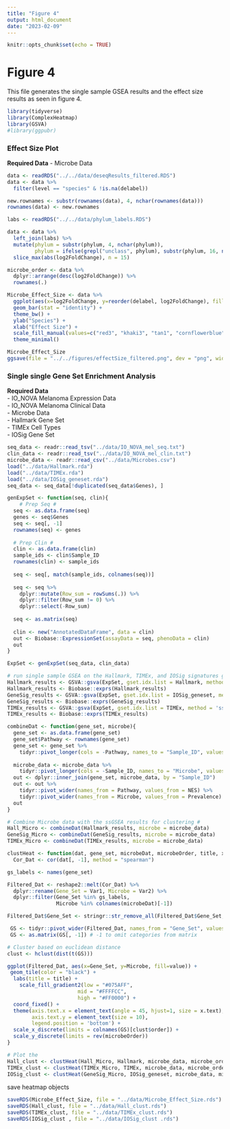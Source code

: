 ```yaml
---
title: "Figure 4"
output: html_document
date: "2023-02-09"
---
```


```r
knitr::opts_chunk$set(echo = TRUE)
```

# Figure 4 #

This file generates the single sample GSEA results and the effect
size results as seen in figure 4.

```r
library(tidyverse)
library(ComplexHeatmap)
library(GSVA)
#library(ggpubr)
```


### Effect Size Plot ###

**Required Data**
- Microbe Data

```r
data <- readRDS("../../data/deseqResults_filtered.RDS")
data <- data %>%
  filter(level == "species" & !is.na(delabel))

new.rownames <- substr(rownames(data), 4, nchar(rownames(data)))
rownames(data) <- new.rownames

labs <- readRDS("../../data/phylum_labels.RDS")
```

```r
data <- data %>%
  left_join(labs) %>%
  mutate(phylum = substr(phylum, 4, nchar(phylum)),
         phylum = ifelse(grepl("unclass", phylum), substr(phylum, 16, nchar(phylum)), phylum)) %>%
  slice_max(abs(log2FoldChange), n = 15)
```

```r
microbe_order <- data %>%
  dplyr::arrange(desc(log2FoldChange)) %>%
  rownames(.)

Microbe_Effect_Size <- data %>%
  ggplot(aes(x=log2FoldChange, y=reorder(delabel, log2FoldChange), fill = phylum)) +
  geom_bar(stat = "identity") + 
  theme_bw() +
  ylab("Species") +
  xlab("Effect Size") +
  scale_fill_manual(values=c("red3", "khaki3", "tan1", "cornflowerblue")) +
  theme_minimal()

Microbe_Effect_Size
ggsave(file = "../../figures/effectSize_filtered.png", dev = "png", width = 11, height = 8, dpi = 600)
```

### Single single Gene Set Enrichment Analysis ###

**Required Data**  
- IO_NOVA Melanoma Expression Data  
- IO_NOVA Melanoma Clinical Data  
- Microbe Data  
- Hallmark Gene Set  
- TIMEx Cell Types  
- IOSig Gene Set
```r
seq_data <- readr::read_tsv("../data/IO_NOVA_mel_seq.txt")
clin_data <- readr::read_tsv("../data/IO_NOVA_mel_clin.txt")
microbe_data <- readr::read_csv("../data/Microbes.csv")
load("../data/Hallmark.rda")
load("../data/TIMEx.rda")
load("../data/IOSig_geneset.rda")
seq_data <- seq_data[!duplicated(seq_data$Genes), ]
```

```r
genExpSet <- function(seq, clin){
    # Prep Seq #
  seq <- as.data.frame(seq)
  genes <- seq$Genes
  seq <- seq[, -1]
  rownames(seq) <- genes
  
  # Prep Clin #
  clin <- as.data.frame(clin)
  sample_ids <- clin$Sample_ID
  rownames(clin) <- sample_ids
  
  seq <- seq[, match(sample_ids, colnames(seq))]
  
  seq <- seq %>%
    dplyr::mutate(Row_sum = rowSums(.)) %>%
    dplyr::filter(Row_sum != 0) %>%
    dplyr::select(-Row_sum)
    
  seq <- as.matrix(seq)
  
  clin <- new("AnnotatedDataFrame", data = clin)
  out <- Biobase::ExpressionSet(assayData = seq, phenoData = clin)
  out
}

ExpSet <- genExpSet(seq_data, clin_data)
```

```r
# run single sample GSEA on the Hallmark, TIMEx, and IOSig signatures gene sets #
Hallmark_results <- GSVA::gsva(ExpSet, gset.idx.list = Hallmark, method = 'ssgsea')
Hallmark_results <- Biobase::exprs(Hallmark_results)
GeneSig_results <- GSVA::gsva(ExpSet, gset.idx.list = IOSig_geneset, method = 'ssgsea')
GeneSig_results <- Biobase::exprs(GeneSig_results)
TIMEx_results <- GSVA::gsva(ExpSet, gset.idx.list = TIMEx, method = 'ssgsea')
TIMEx_results <- Biobase::exprs(TIMEx_results)
```

```r
combineDat <- function(gene_set, microbe){
  gene_set <- as.data.frame(gene_set)
  gene_set$Pathway <- rownames(gene_set)
  gene_set <- gene_set %>%
    tidyr::pivot_longer(cols = -Pathway, names_to = "Sample_ID", values_to = "NES")
  
  microbe_data <- microbe_data %>%
    tidyr::pivot_longer(cols = -Sample_ID, names_to = "Microbe", values_to = "Prevalence")
  out <- dplyr::inner_join(gene_set, microbe_data, by = "Sample_ID")
  out <- out %>%
    tidyr::pivot_wider(names_from = Pathway, values_from = NES) %>%
    tidyr::pivot_wider(names_from = Microbe, values_from = Prevalence)
  out
}

# Combine Microbe data with the ssGSEA results for clustering #
Hall_Micro <- combineDat(Hallmark_results, microbe = microbe_data)
GeneSig_Micro <- combineDat(GeneSig_results, microbe = microbe_data)
TIMEx_Micro <- combineDat(TIMEx_results, microbe = microbe_data)
```

```r
clustHeat <- function(dat, gene_set, microbeDat, microbeOrder, title, x.text){
  Cor_Dat <- cor(dat[, -1], method = "spearman")

gs_labels <- names(gene_set)

Filtered_Dat <- reshape2::melt(Cor_Dat) %>%
  dplyr::rename(Gene_Set = Var1, Microbe = Var2) %>%
  dplyr::filter(Gene_Set %in% gs_labels,
                Microbe %in% colnames(microbeDat)[-1])

Filtered_Dat$Gene_Set <- stringr::str_remove_all(Filtered_Dat$Gene_Set, "HALLMARK_")

 GS <- tidyr::pivot_wider(Filtered_Dat, names_from = "Gene_Set", values_from = "value")
 GS <- as.matrix(GS[, -1]) # -1 to omit categories from matrix

# Cluster based on euclidean distance
clust <- hclust(dist(t(GS)))

ggplot(Filtered_Dat, aes(x=Gene_Set, y=Microbe, fill=value)) +
 geom_tile(color = "black") +
  labs(title = title) +
    scale_fill_gradient2(low = "#075AFF",
                       mid = "#FFFFCC",
                       high = "#FF0000") +
  coord_fixed() +
  theme(axis.text.x = element_text(angle = 45, hjust=1, size = x.text),
        axis.text.y = element_text(size = 10),
        legend.position = 'bottom') +
  scale_x_discrete(limits = colnames(GS)[clust$order]) +
  scale_y_discrete(limits = rev(microbeOrder))
}

# Plot the 
Hall_clust <- clustHeat(Hall_Micro, Hallmark, microbe_data, microbe_order, "Hallmark Gene Sets", x.text = 6)
TIMEx_clust <- clustHeat(TIMEx_Micro, TIMEx, microbe_data, microbe_order, "TIMEx Cell Types", x.text = 8)
IOSig_clust <- clustHeat(GeneSig_Micro, IOSig_geneset, microbe_data, microbe_order, "IOSig Signatures", x.text = 8)
```

save heatmap objects
```r
saveRDS(Microbe_Effect_Size, file = "../data/Microbe_Effect_Size.rds")
saveRDS(Hall_clust, file = "../data/Hall_clust.rds")
saveRDS(TIMEx_clust, file = "../data/TIMEx_clust.rds")
saveRDS(IOSig_clust , file = "../data/IOSig_clust .rds")
```


<!-- ```{r Combine Plots} -->
<!-- clustered_plots <- ggarrange(Hall_clust, -->
<!--                              TIMEx_clust, -->
<!--                              IOSig_clust, -->
<!--                              nrow = 3, ncol = 1, common.legend = T) -->

<!-- Combined_Plots <- ggarrange(clustered_plots, Microbe_Effect_Size, ncol = 2) -->

<!-- Combined_Plots -->
<!-- ``` -->




